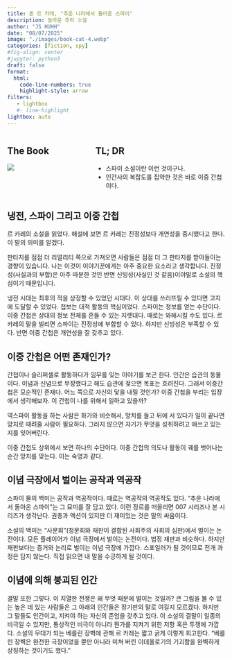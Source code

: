 ---
title: 존 르 카레, "추운 나라에서 돌아온 스파이"
description: 놀라운 추리 소설 
author: "JS HUHH"
date: "08/07/2025"
image: "./images/book-cat-4.webp"
categories: [fiction, spy]
#fig-align: center
#jupyter: python3
draft: false
format:
  html:
    code-line-numbers: true
    highlight-style: arrow
filters:
   - lightbox
   #- line-highlight
lightbox: auto
---

::: columns
::: {.column width="30%"}
## The Book
[![](https://image.aladin.co.kr/product/22213/59/cover500/e893290963_1.jpg)](https://www.aladin.co.kr/shop/wproduct.aspx?ItemId=222135917)
:::

:::{.column width="5%"}
:::

::: {.column width="65%"}
## TL; DR
- 스파이 소설이란 이런 것이구나. 
- 인간사의 복잡도를 집약한 것은 바로 이중 간첩이다. 
:::
:::


## 냉전, 스파이 그리고 이중 간첩 

르 카레의 소설을 읽었다. 해설에 보면 르 카레는 진정성보다 개연성을 중시했다고 한다. 이 말의 의미를 알겠다.

판타지를 점점 더 리얼리티 쪽으로 가져오면 사람들은 점점 더 그 판타지를 받아들이는 경향이 있습니다. 나는 이것이 이야기꾼에게는 아주 중요한 요소라고 생각합니다. 진정성(사실과의 부합)은 아주 따분한 것인 반면 신빙성(사실인 것 같음)이야말로 소설의 핵심이기 때문입니다. 

냉전 시대는 최후의 적을 상정할 수 있었던 시대다. 이 상대를 쓰러뜨릴 수 있다면 고지에 도달할 수 있었다. 첩보는 대적 활동의 핵심이었다. 스파이는 정보를 얻는 수단이다. 이중 간첩은 상대의 정보 전체를 흔들 수 있는 지렛대다. 때로는 와해시킬 수도 있다. 르 카레의 말을 빌리면 스파이는 진정성에 부합할 수 있다. 하지만 신빙성은 부족할 수 있다. 반면 이중 간첩은 개연성을 잘 갖추고 있다.

## 이중 간첩은 어떤 존재인가? 

간첩이나 슬리퍼셀로 활동하다가 임무를 잊는 이야기를 보곤 한다. 인간은 습관의 동물이다. 이념과 신념으로 무장했다고 해도 습관에 젖으면 목표는 흐려진다. 그래서 이중간첩은 모순적인 존재다. 어느 쪽으로 자신의 닻을 내릴 것인가? 이중 간첩을 부리는 입장에서 생각해보자. 이 간첩이 나를 위해서 일하고 있을까?

역스파이 활동을 하는 사람은 화가와 비슷해서, 망치를 들고 뒤에 서 있다가 일이 끝나면 망치로 때려줄 사람이 필요하다. 그러지 않으면 자기가 무엇을 성취하려고 애쓰고 있는지를 잊어버린다. 

이중 간첩도 상위에서 보면 하나의 수단이다. 이중 간첩의 의도나 활동이 궤를 벗어나는 순간 망치를 맞는다. 이는 숙명과 같다.

## 이념 극장에서 벌이는 공작과 역공작 

스파이 물의 백미는 공작과 역공작이다. 때로는 역공작의 역공작도 있다. "추운 나라에서 돌아온 스파이"는 그 묘미를 잘 담고 있다. 이런 장르를 떠올리면 007 시리즈나 본 시리즈가 생각난다. 권총과 액션이 있지만 더 재미있는 것은 말의 싸움이다.

소설의 백미는 "사문회"(청문회와 재판이 결합된 사회주의 사회의 심판)에서 벌이는 논전이다. 모든 플레이어가 이념 극장에서 벌이는 논전이다. 법정 재판과 비슷하다. 하지만 재판보다는 증거와 논리로 벌이는 이념 극장에 가깝다. 스포일러가 될 것이므로 전개 과정은 담지 않는다. 직접 읽으면 내 말을 수긍하게 될 것이다.

## 이념에 의해 붕괴된 인간

결말 또한 그렇다. 이 치열한 전쟁은 왜 무엇 때문에 벌이는 것일까? 큰 그림을 볼 수 있는 높은 데 있는 사람들은 그 아래의 인간들은 장기판의 말로 여길지 모르겠다. 하지만 그 말들도 인간이고, 지켜야 하는 자신의 존엄을 갖추고 있다. 이 소설의 결말이 일종의 비극일 수 있지만, 통상적인 비극이 아니라 뭔가를 지켜기 위한 저항 혹은 투쟁에 가깝다. 소설의 무대가 되는 베를린 장벽에 관해 르 카레는 짧고 굵게 이렇게 회고한다. "베를린 장벽은 완전한 극장이었을 뿐만 아니라 미쳐 버린 이데올로기의 기괴함을 완벽하게 상징하는 것이기도 했다."




